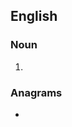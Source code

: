 ==English==

===Noun===
{{head|en|noun form}}

# {{plural of|weero|lang=en}}

===Anagrams===
* {{anagrams|en|a=eeorsw|Serowe}}
